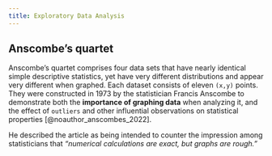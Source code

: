 ```yaml
---
title: Exploratory Data Analysis
---
```


## Anscombe's quartet

Anscombe's quartet comprises four data sets that have nearly identical simple descriptive statistics, yet have very different distributions and appear very different when graphed. Each dataset consists of eleven `(x,y)` points. They were constructed in 1973 by the statistician Francis Anscombe to demonstrate both the **importance of graphing data** when analyzing it, and the effect of `outliers` and other influential observations on statistical properties [@noauthor_anscombes_2022].

He described the article as being intended to counter the impression among statisticians that *"numerical calculations are exact, but graphs are rough."*
